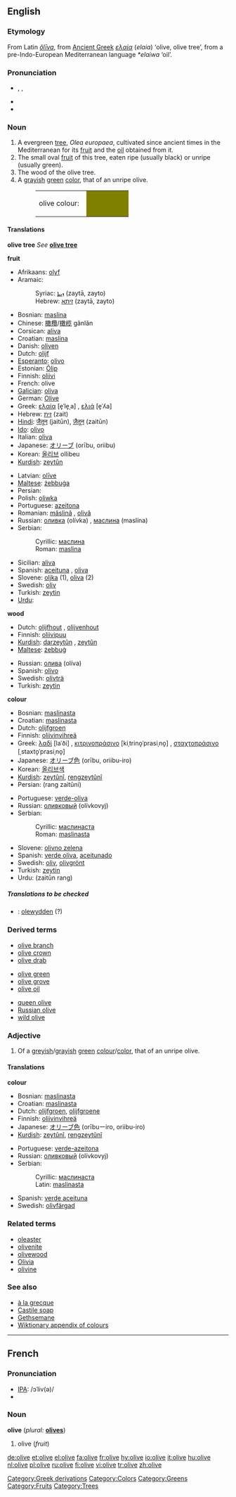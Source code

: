{{see|Olive}}
{{wikipedia}}

==English==
===Etymology===
[[Category:Greek derivations]]
From Latin ''[[oliva|ŏlīva]]'', from [[Ancient Greek]] ''[[ελαία]]'' (''elaia'') ‘olive, olive tree’, from a pre-Indo-European Mediterranean language ''*elaiwa'' ‘oil’.

===Pronunciation===
*{{AHD|ŏ'lĭv}}, {{IPA|/ˈɒlɪv/}}, {{SAMPA|/"QlIv/}}
*{{audio|en-uk-olive.ogg|Audio (UK)}}
*{{audio|en-us-olive.ogg|Audio (US)}}

===Noun===
{{en-noun}}

# A evergreen [[tree]], ''Olea europaea'', cultivated since ancient times in the Mediterranean for its [[fruit]] and the [[oil]] obtained from it.
# The small oval [[fruit]] of this tree, eaten ripe (usually black) or unripe (usually green).
# The wood of the olive tree.
# A [[grayish]] [[green]] [[color]], that of an unripe olive.
#:<table><tr><td>olive colour: &nbsp;</td><td bgcolor="#808000" width="80">&nbsp; </td></tr></table>

====Translations====
'''olive tree'''
''See'' '''[[olive tree]]'''

'''fruit'''
{{top}}
*Afrikaans: [[olyf]]
*Aramaic:
*:Syriac: [[ܙܝܬܐ]] (zaytā, zayto) {{m}}
*:Hebrew: [[זיתא]] (zaytā, zayto) {{m}}
*Bosnian: [[maslina#Bosnian|maslina]] {{f}}
*Chinese: [[橄欖]]/[[橄榄]] gǎnlǎn 
*Corsican: [[aliva]] {{f}}
*Croatian: [[maslina#Croatian|maslina]] {{f}}
*Danish: [[oliven]]
*Dutch: [[olijf]] {{m}}
*[[Esperanto]]: [[olivo#Esperanto|olivo]]
*Estonian: [[Õlip]]
*Finnish: [[oliivi]]
*French: olive {{f}}
*[[Galician]]: [[oliva#Galician|oliva]] {{f}}
*German: [[Olive]]
*Greek: [[ελαία]] [e̞ˈle̞ˌa] {{f}}, [[ελιά]] [e̞ˈʎa] {{f}}
*Hebrew: [[זית]] (zait)
*[[Hindi]]: [[जैतून]] (jaitūn), [[ज़ैतून]] (zaitūn)
*[[Ido]]: [[olivo#Ido|olivo]]
*Italian: [[oliva]] {{m}}
*Japanese: [[オリーブ]] (orību, oriibu)
*Korean: [[올리브]] ollibeu
*[[Kurdish]]: [[zeytûn]] {{f}}
{{mid}}
*Latvian: [[olīve#Latvian|olīve]] {{f}}
*[[Maltese]]: [[żebbuġa]] {{f}}
*Persian: {{FAchar|[[زیتون]]}}
*Polish: [[oliwka]]
*Portuguese: [[azeitona]] {{f}}
*Romanian: [[măslină]] {{f}}, [[olivă]] {{f}}
*Russian: [[оливка]] (olívka) {{f}}, [[маслина]] (maslína) {{f}}
*Serbian:
*:Cyrillic: [[маслина#Serbian|маслина]] {{f}}
*:Roman: [[maslina#Serbian|maslina]] {{f}}
*Sicilian: [[aliva#Sicilian|aliva]] {{f}}
*Spanish: [[aceituna]] {{f}}, [[oliva]] {{f}}
*Slovene: [[oljka]] {{f}} (1), [[oliva]] {{f}} (2)
*Swedish: [[oliv]] {{c}}
*Turkish: [[zeytin]]
*[[Urdu]]: {{FAchar|[[زیتون]]}}
{{bottom}}

'''wood'''
{{top}}
*Dutch: [[olijfhout]] {{n}}, [[olijvenhout]] {{n}}
*Finnish: [[oliivipuu]]
*[[Kurdish]]: [[darzeytûn]] {{f}}, [[zeytûn]] {{f}}
*[[Maltese]]: [[żebbuġ]] 
{{mid}}
*Russian: [[олива]] (olíva) {{f}}
*Spanish: [[olivo]] {{m}}
*Swedish: [[olivträ]] {{n}}
*Turkish: [[zeytin]]
{{bottom}}

'''colour'''
{{top}}
*Bosnian: [[maslinasta#Bosnian|maslinasta]] {{f}}
*Croatian: [[maslinasta#Croatian|maslinasta]] {{f}}
*Dutch: [[olijfgroen]] {{n}}
*Finnish: [[oliivinvihreä]]
*Greek: [[λαδί]] [laˈði] {{n}}, [[κιτρινοπράσινο]] [kiˌtrino̞ˈprasiˌno̞] {{n}}, [[σταχτοπράσινο]] [ˌstaxto̞ˈprasiˌno̞] {{n}}
*Japanese: [[オリーブ色]] (orību, oriibu-iro)
*Korean: [[올리브색]]
*[[Kurdish]]: [[zeytûnî]], [[rengzeytûnî]]
*Persian: {{FAchar|[[رنگ]] [[زیتونی]]}} (rang zaitūni)
{{mid}}
*Portuguese: [[verde-oliva]] {{m}}
*Russian: [[оливковый]] (olívkovyj)
*Serbian:
*:Cyrillic: [[маслинаста#Serbian|маслинаста]] {{f}}
*:Roman: [[maslinasta#Serbian|maslinasta]] {{f}}
*Slovene: [[olivno zelena]] {{f}}
*Spanish: [[verde oliva]], [[aceitunado]]
*Swedish: [[oliv]], [[olivgrönt]]
*Turkish: [[zeytin]]
*Urdu: {{FAchar|[[زیتون]] [[رنگ]]}} (zaitūn rang)
{{bottom}}

=====Translations to be checked=====
<!--Remove this section once all of the translations below have been moved into the tables above.-->
{{checktrans}}

*{{ttbc|Welsh}}: [[olewydden]] (?)

===Derived terms===
{{top3}}
*[[olive branch]]
*[[olive crown]]
*[[olive drab]]<!--[[o.d.]]-->
{{mid3}}
*[[olive green]]
*[[olive grove]]
*[[olive oil]]
{{mid3}}
*[[queen olive]]
*[[Russian olive]]
*[[wild olive]]
{{bottom}}

===Adjective===
{{en-adj}}

#Of a [[greyish]]/[[grayish]] [[green]] [[colour]]/[[color]], that of an unripe olive.

====Translations====

'''colour'''
{{top}}
*Bosnian: [[maslinasta#Bosnian|maslinasta]] {{f}}
*Croatian: [[maslinasta#Croatian|maslinasta]] {{f}}
*Dutch: [[olijfgroen]], [[olijfgroene]]
*Finnish: [[oliivinvihreä]]
*Japanese: [[オリーブ色]] (orībuーiro, oriibu-iro)
*[[Kurdish]]: [[zeytûnî]], [[reng]][[zeytûnî]]
{{mid}}
*Portuguese: [[verde-azeitona]]
*Russian: [[оливковый]] (olívkovyj)
*Serbian:
*:Cyrillic: [[маслинаста#Serbian|маслинаста]] {{f}}
*:Latin: [[maslinasta#Serbian|maslinasta]] {{f}}
*Spanish: [[verde aceituna]]
*Swedish: [[olivfärgad]]
{{bottom}}

===Related terms===
*[[oleaster]]
*[[olivenite]]
*[[olivewood]]
*[[Olivia]]
*[[olivine]]

===See also===
*[[à la grecque]]
*[[Castile soap]]
*[[Gethsemane]]
*[[Wiktionary_Appendix:Colours|Wiktionary appendix of colours]]

[[Category:Colors]]
[[Category:Greens]]
[[Category:Fruits]]
[[Category:Trees]]

----

==French==

===Pronunciation===
*[[IPA]]: /ɔˈliv(ə)/
*{{audio|Fr-olive-fr-Paris.ogg|Audio (FR)}}

===Noun===
'''olive''' {{f}} (''plural:'' '''[[olives]]''')
# olive (''fruit'')

[[de:olive]]
[[et:olive]]
[[el:olive]]
[[fa:olive]]
[[fr:olive]]
[[hy:olive]]
[[io:olive]]
[[it:olive]]
[[hu:olive]]
[[nl:olive]]
[[pl:olive]]
[[ru:olive]]
[[fi:olive]]
[[vi:olive]]
[[tr:olive]]
[[zh:olive]]